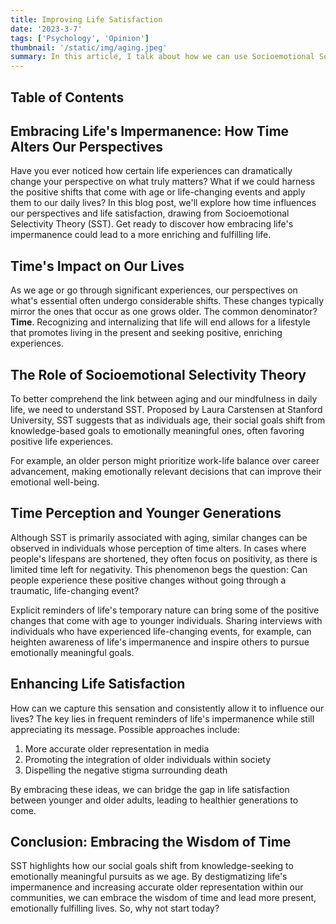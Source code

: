 ```yaml
---
title: Improving Life Satisfaction
date: '2023-3-7'
tags: ['Psychology', 'Opinion']
thumbnail: '/static/img/aging.jpeg'
summary: In this article, I talk about how we can use Socioemotional Selectivity theory to improve life satisfaction.
---
```


## Table of Contents

<TOCInline toc={props.toc} exclude="Table of Contents" toHeading={5} />

## Embracing Life's Impermanence: How Time Alters Our Perspectives

Have you ever noticed how certain life experiences can dramatically change your perspective on what truly matters? What if we could harness the positive shifts that come with age or life-changing events and apply them to our daily lives? In this blog post, we'll explore how time influences our perspectives and life satisfaction, drawing from Socioemotional Selectivity Theory (SST). Get ready to discover how embracing life's impermanence could lead to a more enriching and fulfilling life.

## Time's Impact on Our Lives

As we age or go through significant experiences, our perspectives on what's essential often undergo considerable shifts. These changes typically mirror the ones that occur as one grows older. The common denominator? **Time**. Recognizing and internalizing that life will end allows for a lifestyle that promotes living in the present and seeking positive, enriching experiences.

## The Role of Socioemotional Selectivity Theory

To better comprehend the link between aging and our mindfulness in daily life, we need to understand SST. Proposed by Laura Carstensen at Stanford University, SST suggests that as individuals age, their social goals shift from knowledge-based goals to emotionally meaningful ones, often favoring positive life experiences.

For example, an older person might prioritize work-life balance over career advancement, making emotionally relevant decisions that can improve their emotional well-being.

## Time Perception and Younger Generations

Although SST is primarily associated with aging, similar changes can be observed in individuals whose perception of time alters. In cases where people's lifespans are shortened, they often focus on positivity, as there is limited time left for negativity. This phenomenon begs the question: Can people experience these positive changes without going through a traumatic, life-changing event?

Explicit reminders of life's temporary nature can bring some of the positive changes that come with age to younger individuals. Sharing interviews with individuals who have experienced life-changing events, for example, can heighten awareness of life's impermanence and inspire others to pursue emotionally meaningful goals.

## Enhancing Life Satisfaction

How can we capture this sensation and consistently allow it to influence our lives? The key lies in frequent reminders of life's impermanence while still appreciating its message. Possible approaches include:

1. More accurate older representation in media
2. Promoting the integration of older individuals within society
3. Dispelling the negative stigma surrounding death

By embracing these ideas, we can bridge the gap in life satisfaction between younger and older adults, leading to healthier generations to come.

## Conclusion: Embracing the Wisdom of Time

SST highlights how our social goals shift from knowledge-seeking to emotionally meaningful pursuits as we age. By destigmatizing life's impermanence and increasing accurate older representation within our communities, we can embrace the wisdom of time and lead more present, emotionally fulfilling lives. So, why not start today?
